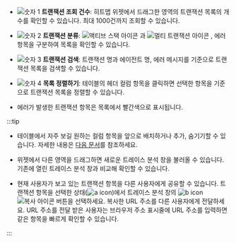 <Title hashid='basic-usage' level={props.level}>기본 화면 안내</Title>

<ImgLang img="analysis-tx-main.png" desc="트레이스 분석" />

* ![숫자 1](/img/number-01.png) **트랜잭션 조회 건수**: 히트맵 위젯에서 드래그한 영역의 트랜잭션 목록의 개수를 확인할 수 있습니다. 최대 1000건까지 조회할 수 있습니다.

* ![숫자 2](/img/number-02.png) **트랜잭션 분류**: ![액티브 스택 아이콘](/img/ic-s-active-stack.svg) <Cmdname sid="active_stack" className="uitext" />과 ![멀티 트랜잭션 아이콘](/img/ic-s-mult-transation.svg) <Cmdname sid="multi_transaction" className="uitext" />, 에러 항목을 구분하여 목록을 확인할 수 있습니다.

* ![숫자 3](/img/number-03.png) **트랜잭션 검색**: 트랜잭션 명과 에이전트 명, 에러 메시지를 기준으로 트랜잭션 목록을 검색할 수 있습니다.

* ![숫자 4](/img/number-04.png) **목록 정렬하기**: 테이블의 헤더 컬럼 항목을 클릭하면 선택한 항목을 기준으로 트랜잭션 목록을 정렬할 수 있습니다.

* 에러가 발생한 트랜잭션 항목은 목록에서 빨간색으로 표시됩니다.

  <ImgLang img="analysis-tx-main-error.png" desc="트랜잭션 목록" />

:::tip

* 테이블에서 자주 보길 원하는 컬럼 항목을 앞으로 배치하거나 추가, 숨기기할 수 있습니다. 자세한 내용은 [다음 문서](#set-table-column)를 참조하세요.

* <Cmdname sid="AA005" className="uitext" /> 위젯에서 다른 영역을 드래그하면 새로운 트레이스 분석 창을 불러올 수 있습니다. 기존에 열린 트레이스 분석 창과 비교해 확인할 수 있습니다.

* 현재 사용자가 보고 있는 트랜잭션 항목을 다른 사용자에게 공유할 수 있습니다. 트랜잭션 항목을 선택한 상태(![a icon](/img/char-a.svg))에서 트레이스 분석 창의 ![b icon](/img/char-b.svg) ![복사 아이콘](/img/ico-copy.svg) <Cmdname sid="DSC07542" className="uitext" /> 버튼을 선택하세요. 복사한 URL 주소를 다른 사용자에게 전달하세요. URL 주소를 전달 받은 사용자는 브라우저 주소 표시줄에 URL 주소를 입력하면 같은 항목을 빠르게 확인할 수 있습니다.

  <ImgLang img='share-trace-item.png' desc='트랜잭션 공유하기' />

:::